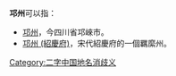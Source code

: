 '''邛州'''可以指：
* [[邛州|邛州]]，今四川省邛崍市。
* [[邛州_(紹慶府)|邛州 (紹慶府)]]，宋代紹慶府的一個羈縻州。
{{disambig}}

[[Category:二字中国地名消歧义|Category:二字中国地名消歧义]]